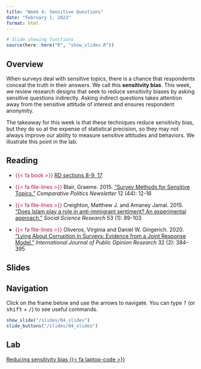 ```yaml
---
title: "Week 4: Sensitive Questions"
date: "February 1, 2023"
format: html
---
```



```r
# Slide showing functions
source(here::here("R", "show_slides.R"))
```

## Overview

When surveys deal with sensitive topics, there is a chance that respondents conceal the truth in their answers. We call this **sensitivity bias**. This week, we review research designs that seek to reduce sensitivity biases by asking sensitive questions indirectly. Asking indirect questions takes attention away from the sensitive attitude of interest and ensures respondent anonymity.

The takeaway for this week is that these techniques reduce sensitivity bias, but they do so at the expense of statistical precision, so they may not always improve our ability to measure sensitive attitudes and behaviors. We illustrate this point in the lab.


## Reading

- [{{< fa book >}}]{style="color: #ac1455;"} [RD sections 8-9, 17](https://book.declaredesign.org/crafting-a-data-strategy.html) 

- [{{< fa file-lines >}}]{style="color: #ac1455;"} Blair, Graeme. 2015. ["Survey Methods for Sensitive Topics."](https://graemeblair.com/papers/sensitive.pdf) *Comparative Politics Newsletter* 12 (44): 12-16


- [{{< fa file-lines >}}]{style="color: #ac1455;"} Creighton, Matthew J. and Amaney Jamal. 2015. [“Does Islam play a role in anti-immigrant sentiment? An experimental approach.”](https://doi.org/10.1016/j.ssresearch.2015.04.001) *Social Science Research* 53 (1): 89-103

- [{{< fa file-lines >}}]{style="color: #ac1455;"} Oliveros, Virginia and Daniel W. Gingerich. 2020. [“Lying About Corruption in Surveys: Evidence from a Joint Response Model.”](https://doi.org/10.1093/ijpor/edz019) *International Journal of Public Opinion Research* 32 (2): 384-395


## Slides

::: {.callout-tip}
## Navigation

Click on the frame below and use the arrows to navigate. You can type <kbd>?</kbd> (or <kbd>shift</kbd> + <kbd>/</kbd>) to see useful commands.
:::

```r
show_slide("/slides/04_slides")
slide_buttons("/slides/04_slides")
```


## Lab

[Reducing sensitivity bias {{< fa laptop-code >}}](labs/04_lab.Rmd)
